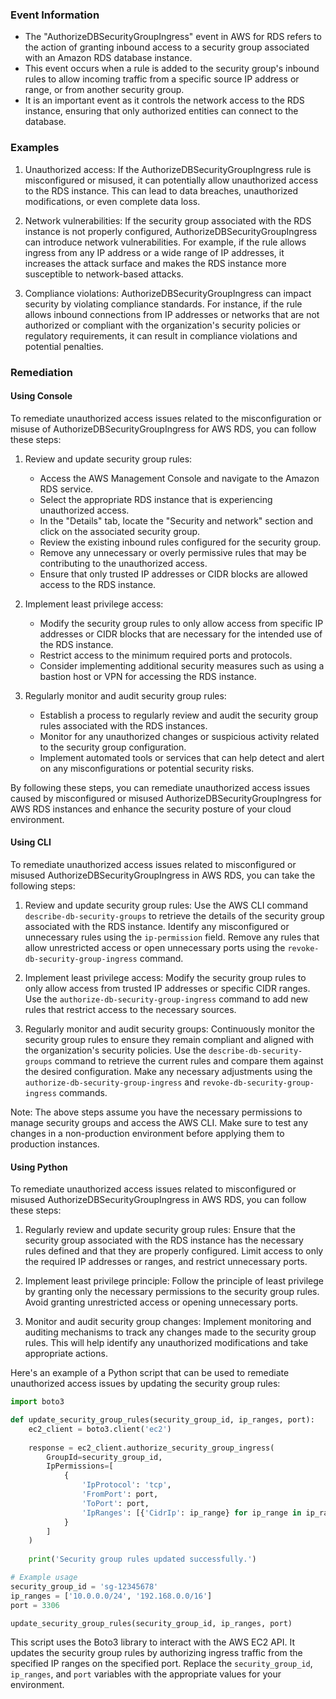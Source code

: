 
### Event Information

- The "AuthorizeDBSecurityGroupIngress" event in AWS for RDS refers to the action of granting inbound access to a security group associated with an Amazon RDS database instance.
- This event occurs when a rule is added to the security group's inbound rules to allow incoming traffic from a specific source IP address or range, or from another security group.
- It is an important event as it controls the network access to the RDS instance, ensuring that only authorized entities can connect to the database.


### Examples

1. Unauthorized access: If the AuthorizeDBSecurityGroupIngress rule is misconfigured or misused, it can potentially allow unauthorized access to the RDS instance. This can lead to data breaches, unauthorized modifications, or even complete data loss.

2. Network vulnerabilities: If the security group associated with the RDS instance is not properly configured, AuthorizeDBSecurityGroupIngress can introduce network vulnerabilities. For example, if the rule allows ingress from any IP address or a wide range of IP addresses, it increases the attack surface and makes the RDS instance more susceptible to network-based attacks.

3. Compliance violations: AuthorizeDBSecurityGroupIngress can impact security by violating compliance standards. For instance, if the rule allows inbound connections from IP addresses or networks that are not authorized or compliant with the organization's security policies or regulatory requirements, it can result in compliance violations and potential penalties.

### Remediation

#### Using Console

To remediate unauthorized access issues related to the misconfiguration or misuse of AuthorizeDBSecurityGroupIngress for AWS RDS, you can follow these steps:

1. Review and update security group rules:
   - Access the AWS Management Console and navigate to the Amazon RDS service.
   - Select the appropriate RDS instance that is experiencing unauthorized access.
   - In the "Details" tab, locate the "Security and network" section and click on the associated security group.
   - Review the existing inbound rules configured for the security group.
   - Remove any unnecessary or overly permissive rules that may be contributing to the unauthorized access.
   - Ensure that only trusted IP addresses or CIDR blocks are allowed access to the RDS instance.

2. Implement least privilege access:
   - Modify the security group rules to only allow access from specific IP addresses or CIDR blocks that are necessary for the intended use of the RDS instance.
   - Restrict access to the minimum required ports and protocols.
   - Consider implementing additional security measures such as using a bastion host or VPN for accessing the RDS instance.

3. Regularly monitor and audit security group rules:
   - Establish a process to regularly review and audit the security group rules associated with the RDS instances.
   - Monitor for any unauthorized changes or suspicious activity related to the security group configuration.
   - Implement automated tools or services that can help detect and alert on any misconfigurations or potential security risks.

By following these steps, you can remediate unauthorized access issues caused by misconfigured or misused AuthorizeDBSecurityGroupIngress for AWS RDS instances and enhance the security posture of your cloud environment.

#### Using CLI

To remediate unauthorized access issues related to misconfigured or misused AuthorizeDBSecurityGroupIngress in AWS RDS, you can take the following steps:

1. Review and update security group rules: Use the AWS CLI command `describe-db-security-groups` to retrieve the details of the security group associated with the RDS instance. Identify any misconfigured or unnecessary rules using the `ip-permission` field. Remove any rules that allow unrestricted access or open unnecessary ports using the `revoke-db-security-group-ingress` command.

2. Implement least privilege access: Modify the security group rules to only allow access from trusted IP addresses or specific CIDR ranges. Use the `authorize-db-security-group-ingress` command to add new rules that restrict access to the necessary sources.

3. Regularly monitor and audit security groups: Continuously monitor the security group rules to ensure they remain compliant and aligned with the organization's security policies. Use the `describe-db-security-groups` command to retrieve the current rules and compare them against the desired configuration. Make any necessary adjustments using the `authorize-db-security-group-ingress` and `revoke-db-security-group-ingress` commands.

Note: The above steps assume you have the necessary permissions to manage security groups and access the AWS CLI. Make sure to test any changes in a non-production environment before applying them to production instances.

#### Using Python

To remediate unauthorized access issues related to misconfigured or misused AuthorizeDBSecurityGroupIngress in AWS RDS, you can follow these steps:

1. Regularly review and update security group rules: Ensure that the security group associated with the RDS instance has the necessary rules defined and that they are properly configured. Limit access to only the required IP addresses or ranges, and restrict unnecessary ports.

2. Implement least privilege principle: Follow the principle of least privilege by granting only the necessary permissions to the security group rules. Avoid granting unrestricted access or opening unnecessary ports.

3. Monitor and audit security group changes: Implement monitoring and auditing mechanisms to track any changes made to the security group rules. This will help identify any unauthorized modifications and take appropriate actions.

Here's an example of a Python script that can be used to remediate unauthorized access issues by updating the security group rules:

```python
import boto3

def update_security_group_rules(security_group_id, ip_ranges, port):
    ec2_client = boto3.client('ec2')
    
    response = ec2_client.authorize_security_group_ingress(
        GroupId=security_group_id,
        IpPermissions=[
            {
                'IpProtocol': 'tcp',
                'FromPort': port,
                'ToPort': port,
                'IpRanges': [{'CidrIp': ip_range} for ip_range in ip_ranges]
            }
        ]
    )
    
    print('Security group rules updated successfully.')

# Example usage
security_group_id = 'sg-12345678'
ip_ranges = ['10.0.0.0/24', '192.168.0.0/16']
port = 3306

update_security_group_rules(security_group_id, ip_ranges, port)
```

This script uses the Boto3 library to interact with the AWS EC2 API. It updates the security group rules by authorizing ingress traffic from the specified IP ranges on the specified port. Replace the `security_group_id`, `ip_ranges`, and `port` variables with the appropriate values for your environment.

